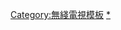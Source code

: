 {{Navbox
|name = 電視廣播有限公司節目列表索引
|title = [[電視廣播有限公司]]（TVB、無綫電視）節目列表索引

|group1= 綜合
|list1= [[無綫電視節目列表|節目列表]]<br/>< · [[無綫電視劇集列表|劇集列表]] · [[無綫電視電影列表|電視電影列表]] · [[無綫電視音樂節目列表|音樂節目列表]] · [[無綫電視體育節目列表|體育節目列表]] · [[無綫電視賀年節目列表|賀年節目列表]] · [[TVB Amazing Summer|Amazing Summer節目列表]] · [[無綫電視台慶相關活動|台慶節目列表]] · [[TVB影視展星勢]] · [[無綫電視慈善節目]] · [[無綫電視兒童節目|兒童節目列表]]<br/>[[無綫電視外購節目列表|外購節目列表]]<br/>< · [[無綫電視外購劇集列表|外購劇集列表]]<small>（[[無綫電視外購中國大陸劇集列表|中國大陸]] · [[無綫電視外購台灣劇集列表|台灣]] · [[無綫電視外購日本劇集列表|日本]] · [[無綫電視外購韓國劇集列表|韓國]] · [[無綫電視外購美國劇集列表|美國]]）</small> · [[無綫電視外購電影列表|外購電影列表]]<small>（[[無綫電視外購香港電影列表|香港]] · [[無綫電視外購美國電影列表|美國]] · [[無綫電視外購英國電影列表|英國]]）</small> · [[無綫電視外購動畫列表|外購動畫列表]]<small>（[[無綫電視外購日本動畫列表|日本]]）</small>· [[無綫電視外購紀錄片列表|外購紀錄片列表]]<br/>[[無綫電視節目巡禮|節目巡禮]]<br/>< · [[2002無綫節目巡禮|2002]] · [[2003無綫節目巡禮|2003]] · [[2004無綫節目巡禮|2004]] · [[2005無綫節目巡禮|2005]] · [[2006無綫節目巡禮|2006]] · [[2007無綫節目巡禮|2007]] · [[2008無綫節目巡禮|2008]] · [[2009無綫節目巡禮|2009]] · [[2010無綫節目巡禮|2010]] · [[2011無綫節目巡禮|2011]] · [[2012無綫節目巡禮|2012]] · [[2013無綫節目巡禮|2013]] · [[2014無綫節目巡禮|2014]] · [[2015無綫節目巡禮|2015]] · [[2016無綫節目巡禮|2016]] · [[2017無綫節目巡禮|2017]] · [[2018無綫節目巡禮|2018]]<small>（[[J2 10週年節目巡禮|J2 10週年]]）</small> · [[2019無綫節目巡禮|2019]] · [[2020無綫節目巡禮|2020]] · [[TVB節目巡禮2021|2021]] · 2022（[[TVB攜手創無限節目博覽2022|上半年]]·[[周年慶典節目巡禮2022|下半年]]·[[J2再出世]]） 
|group2= 按頻道
|list2= {{Navbox subgroup
 |group1= [[翡翠台]]
 |list1= [[翡翠台電視節目列表|節目列表]]<small>（[[翡翠台電視節目列表 (2000年代)|2000s]] · [[翡翠台電視節目列表 (2010年代)|2010s]] · [[翡翠台電視節目列表 (2020年代)|2020s]]）<br/>< · [[翡翠台電視節目列表 (2008年)|2008]] · [[翡翠台電視節目列表 (2009年)|2009]] · [[翡翠台電視節目列表 (2010年)|2010]] · [[翡翠台電視節目列表 (2011年)|2011]] · [[翡翠台電視節目列表 (2012年)|2012]] · [[翡翠台電視節目列表 (2013年)|2013]] · [[翡翠台電視節目列表 (2014年)|2014]] · [[翡翠台電視節目列表 (2015年)|2015]] · [[翡翠台電視節目列表 (2016年)|2016]] · [[翡翠台電視節目列表 (2017年)|2017]] · [[翡翠台電視節目列表 (2018年)|2018]] · [[翡翠台電視節目列表 (2019年)|2019]] · [[翡翠台電視節目列表 (2020年)|2020]] · [[翡翠台電視節目列表 (2021年)|2021]] · [[翡翠台電視節目列表 (2022年)|2022]]<br/>< · [[翡翠台電視節目列表#特備節目|特備節目列表]]（[[翡翠台特備節目列表 (2000年代)|2000s]] · [[翡翠台特備節目列表 (2010年代)|2010s]] · [[翡翠台特備節目列表 (2020年代)|2020s]]）<br>< · [[翡翠台電視劇集列表]]<br/>< · [[無綫電視外購香港電影列表|翡翠台外購電影列表]]（[[翡翠台外購電影列表 (2014年)|2014]] · [[翡翠台外購電影列表 (2015年)|2015]] · [[翡翠台外購電影列表 (2016年)|2016]] · [[翡翠台外購電影列表 (2017年)|2017]] · [[翡翠台外購電影列表 (2018年)|2018]] · [[翡翠台外購電影列表 (2019年)|2019]] · [[翡翠台外購電影列表 (2020年)|2020]] · [[翡翠台外購電影列表 (2021年)|2021]] · [[翡翠台外購電影列表 (2022年)|2022]]）</small>
 |group2= [[J2]]
 |list2= [[J2節目列表|節目列表]]<small>（[[J2電視節目列表 (2010年代)|2010s]] · [[J2電視節目列表 (2020年代)|2020s]]）<br/>< · [[J2電視節目列表 (2012年)|2012]] · [[J2電視節目列表 (2013年)|2013]] · [[J2電視節目列表 (2014年)|2014]] · [[J2電視節目列表 (2015年)|2015]] · [[J2電視節目列表 (2016年)|2016]] · [[J2電視節目列表 (2017年)|2017]] · [[J2電視節目列表 (2018年)|2018]] · [[J2電視節目列表 (2019年)|2019]] · [[J2電視節目列表 (2020年)|2020]] · [[J2電視節目列表 (2021年)|2021]] · [[J2電視節目列表 (2022年)|2022]]<br/>< · [[J2電視劇集列表]] · [[J2外購節目列表]]<br/>< · [[J2動畫列表]] · [[J2動漫·熱]]</small>
 |group3= [[明珠台]]
 |list3= [[明珠台電視節目列表|節目列表]]<small>（[[明珠台電視節目列表 (2010年代)|2010s]] · [[明珠台電視節目列表 (2020年代)|2020s]]）·[[明珠台電視節目收視列表|收視列表]] <br/>< · [[明珠台電視節目列表 (2011年)|2011]] · [[明珠台電視節目列表 (2012年)|2012]] · [[明珠台電視節目列表 (2013年)|2013]] · [[明珠台電視節目列表 (2014年)|2014]] · [[明珠台電視節目列表 (2015年)|2015]] · [[明珠台電視節目列表 (2016年)|2016]] · [[明珠台電視節目列表 (2017年)|2017]] · [[明珠台電視節目列表 (2018年)|2018]] · [[明珠台電視節目列表 (2019年)|2019]] · [[明珠台電視節目列表 (2020年)|2020]] · [[明珠台電視節目列表 (2021年)|2021]] · [[明珠台電視節目列表 (2022年)|2022]]<br>< · [[明珠台電視劇集列表]]<br>< · [[明珠電影]]</small>
 |group4= [[高清翡翠台]]<br>[[J5]]<br>[[無綫財經台]]<br>[[無綫財經·資訊台]]
 |list4= [[無綫財經·資訊台電視節目列表|節目列表]]<small>（[[高清翡翠台電視節目列表 (2000年代)|2000s]] · [[無綫財經·資訊台電視節目列表 (2010年代)|2010s]] · [[無綫財經·資訊台電視節目列表 (2020年代)|2020s]]）<br/>< · [[高清翡翠台電視節目列表 (2009年)|2009]] · [[高清翡翠台電視節目列表 (2010年)|2010]] · [[高清翡翠台電視節目列表 (2011年)|2011]] · [[高清翡翠台電視節目列表 (2012年)|2012]] · [[高清翡翠台電視節目列表 (2013年)|2013]] · [[高清翡翠台電視節目列表 (2014年)|2014]] · [[高清翡翠台電視節目列表 (2015年)|2015]] · [[J5電視節目列表 (2016年)|2016]] · [[無綫財經台電視節目列表 (2017年)|2017]] · [[無綫財經·資訊台電視節目列表 (2018年)|2018]] · [[無綫財經·資訊台電視節目列表 (2019年)|2019]] · [[無綫財經·資訊台電視節目列表 (2020年)|2020]] · [[無綫財經·資訊台電視節目列表 (2021年)|2021]] · [[無綫財經·資訊台電視節目列表 (2022年)|2022]]<br>< · [[無綫財經·資訊台電視劇集列表]]</small>
 }}
|below= 相關：[[:Template:電視廣播有限公司劇集列表索引|電視廣播有限公司劇集列表索引]]
}}<noinclude>[[Category:無綫電視模板]]
[[Category:無綫電視節目列表|*]]</noinclude>